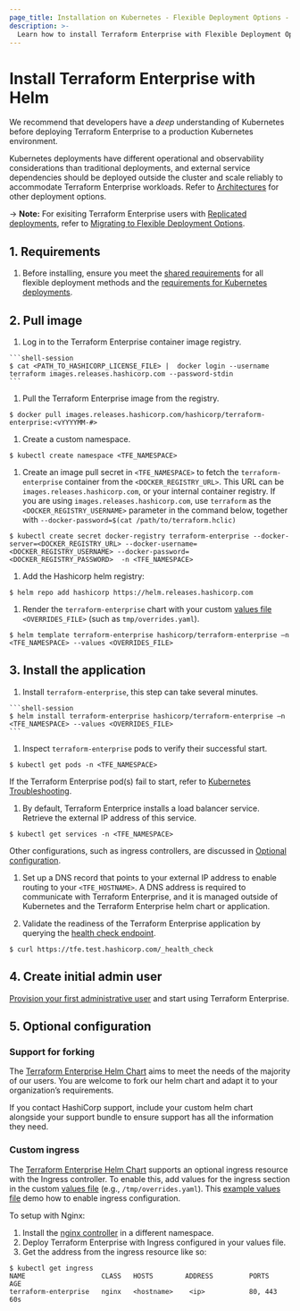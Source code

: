 ```yaml
---
page_title: Installation on Kubernetes - Flexible Deployment Options - Terraform Enterprise
description: >-
  Learn how to install Terraform Enterprise with Flexible Deployment Options on Kubernetes using Helm.
---
```


# Install Terraform Enterprise with Helm

We recommend that developers have a _deep_ understanding of Kubernetes before deploying Terraform Enterprise to a production Kubernetes environment. 

Kubernetes deployments have different operational and observability considerations than traditional deployments, and external service dependencies should be deployed outside the cluster and scale reliably to accommodate Terraform Enterprise workloads. Refer to [Architectures](/terraform/enterprise/replicated/architecture/reference-architecture) for other deployment options.


-> **Note:** For exisiting Terraform Enterprise users with [Replicated deployments](/terraform/enterprise/replicated), refer to [Migrating to Flexible Deployment Options](/terraform/enterprise/replicated/replicated-migration).

## 1. Requirements

  1. Before installing, ensure you meet the [shared requirements](/terraform/enterprise/flexible-deployments/install/requirements/) for all flexible deployment methods and the [requirements for Kubernetes deployments](/terraform/enterprise/flexible-deployments/install/kubernetes/requirements).

## 2. Pull image

  1. Log in to the Terraform Enterprise container image registry.

    ```shell-session
    $ cat <PATH_TO_HASHICORP_LICENSE_FILE> |  docker login --username terraform images.releases.hashicorp.com --password-stdin
    ```

  1. Pull the Terraform Enterprise image from the registry.

  ```shell-session
  $ docker pull images.releases.hashicorp.com/hashicorp/terraform-enterprise:<vYYYYMM-#>
  ```

  1. Create a custom namespace.

  ```shell-session
  $ kubectl create namespace <TFE_NAMESPACE>
  ```

  1. Create an image pull secret in `<TFE_NAMESPACE>` to fetch the `terraform-enterprise` container from the `<DOCKER_REGISTRY_URL>`. This URL can be `images.releases.hashicorp.com`, or your internal container registry. If you are using `images.releases.hashicorp.com`, use `terraform` as the `<DOCKER_REGISTRY_USERNAME>` parameter in the command below, together with `--docker-password=$(cat /path/to/terraform.hclic)`

  ```shell-session
  $ kubectl create secret docker-registry terraform-enterprise --docker-server=<DOCKER_REGISTRY_URL> --docker-username=<DOCKER_REGISTRY_USERNAME> --docker-password=<DOCKER_REGISTRY_PASSWORD>  -n <TFE_NAMESPACE>
  ```

  1. Add the Hashicorp helm registry:

  ```shell-session
  $ helm repo add hashicorp https://helm.releases.hashicorp.com
  ```

  1. Render the `terraform-enterprise` chart with your custom [values file](https://helm.sh/docs/chart_template_guide/values_files/) `<OVERRIDES_FILE>` (such as `tmp/overrides.yaml`).

  ```shell-session
  $ helm template terraform-enterprise hashicorp/terraform-enterprise –n <TFE_NAMESPACE> --values <OVERRIDES_FILE>
  ```

## 3. Install the application

  1. Install `terraform-enterprise`, this step can take several minutes.

    ```shell-session
    $ helm install terraform-enterprise hashicorp/terraform-enterprise –n <TFE_NAMESPACE> --values <OVERRIDES_FILE>
    ```

  1. Inspect `terraform-enterprise` pods to verify their successful start.

  ```shell-session
  $ kubectl get pods -n <TFE_NAMESPACE>             
  ```

  If the Terraform Enterprise pod(s) fail to start, refer to [Kubernetes Troubleshooting](/terraform/enterprise/flexible-deployments/troubleshooting#kubernetes).

  1. By default, Terraform Enterprice installs a load balancer service. Retrieve the external IP address of this service.

  ```shell-session
  $ kubectl get services -n <TFE_NAMESPACE>
  ```

  Other configurations, such as ingress controllers, are discussed in [Optional configuration](/terraform/enterprise/flexible-deployments/install/kubernetes/install#custom-ingress).
  
  1. Set up a DNS record that points to your external IP address to enable routing to your `<TFE_HOSTNAME>`. A DNS address is required to communicate with Terraform Enterprise, and it is managed outside of Kubernetes and the Terraform Enterprise helm chart or application. 

  1. Validate the readiness of the Terraform Enterprise application by querying the [health check endpoint](/terraform/enterprise/flexible-deployments/troubleshooting#health-check).

  ```shell-session
  $ curl https://tfe.test.hashicorp.com/_health_check
  ```

## 4. Create initial admin user

[Provision your first administrative user](/terraform/enterprise/flexible-deployments/install/initial-admin-user) and start using Terraform Enterprise.

## 5. Optional configuration

### Support for forking
The [Terraform Enterprise Helm Chart](https://github.com/hashicorp/terraform-enterprise-helm) aims to meet the needs of the majority of our users. You are welcome to fork our helm chart and adapt it to your organization’s requirements. 

If you contact HashiCorp support, include your custom helm chart alongside your support bundle to ensure support has all the information they need.

### Custom ingress
The [Terraform Enterprise Helm Chart](https://github.com/hashicorp/terraform-enterprise-helm) supports an optional ingress resource with the Ingress controller. 
To enable this, add values for the ingress section in the custom [values file](https://helm.sh/docs/chart_template_guide/values_files/) (e.g., `/tmp/overrides.yaml`). 
This [example values file](https://github.com/hashicorp/terraform-enterprise-helm/blob/main/docs/example/terraform-enterprise-prereqs/values.yaml#L46C9-L46C9) demo how to enable ingress configuration.  

To setup with Nginx:
1. Install the [nginx controller](https://kubernetes.github.io/ingress-nginx/deploy/) in a different namespace.
1. Deploy Terraform Enterprise with Ingress configured in your values file.
1. Get the address from the ingress resource like so:

```shell-session
$ kubectl get ingress
NAME                   CLASS   HOSTS        ADDRESS         PORTS     AGE
terraform-enterprise   nginx   <hostname>    <ip>           80, 443   60s
```
